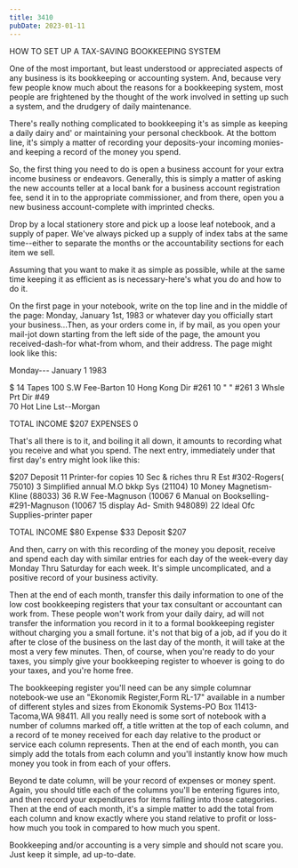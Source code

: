 ```yaml
---
title: 3410
pubDate: 2023-01-11
---
```


HOW TO SET UP A TAX-SAVING BOOKKEEPING SYSTEM

One of the most important, but least understood or appreciated
aspects of any business is its bookkeeping or accounting system.
And, because very few people know much about the reasons for a
bookkeeping system, most people are frightened by the thought of
the work involved in setting up such a system, and the drudgery
of daily maintenance.

There's really nothing complicated to bookkeeping it's as simple
as keeping a daily dairy and' or maintaining your personal
checkbook. At the bottom line, it's simply a matter of recording
your deposits-your incoming monies-and keeping a record of the
money you spend.

So, the first thing you need to do is open a business account for
your extra income business or endeavors. Generally, this is
simply a matter of asking the new accounts teller at a local bank
for a business account registration fee, send it in to the
appropriate commissioner, and from there, open you a new business
account-complete with imprinted checks.

Drop by a local stationery store and pick up a loose leaf
notebook, and a supply of paper. We've always picked up a supply
of index tabs at the same time--either to separate the months or
the accountability sections for each item we sell.

Assuming that you want to make it as simple as possible, while at
the same time keeping it as efficient as is necessary-here's what
you do and how to do it.

On the first page in your notebook, write on the top line and in
the middle of the page: Monday, January 1st, 1983
or whatever day you officially start your business...Then, as
your orders come in, if by mail, as you open your mail-jot down
starting from the left side of the page, the amount you
received-dash-for what-from whom, and their address. The page
might look like this:

Monday--- January 1 1983

$
 14     Tapes 
100     S.W Fee-Barton 
 10     Hong Kong Dir #261 
 10     "    "      #261 
  3     Whsle Prt Dir #49  
 70     Hot Line Lst--Morgan 

TOTAL INCOME $207         EXPENSES 0

That's all there is to it, and boiling it  all down, it amounts
to recording what you receive and what you spend.
The next entry, immediately under that first day's entry might
look like this:

$207 Deposit
 11 Printer-for copies
 10 Sec & riches thru R Est #302-Rogers( 75010)
  3 Simplified annual M.O bkkp Sys (21104)
 10 Money Magnetism-Kline (88033)
 36 R.W Fee-Magnuson (10067
  6 Manual on Bookselling-#291-Magnuson (10067
 15 display Ad- Smith 948089)
 22 Ideal Ofc Supplies-printer paper

TOTAL INCOME $80         Expense $33         Deposit $207

And then, carry on with this recording of the money you deposit,
receive and spend each day with similar entries for each day of
the week-every day Monday Thru Saturday for each week. It's
simple uncomplicated, and a positive record of your business
activity.

Then at the end of each month, transfer this daily information to
one of the low cost bookkeeping registers that your tax
consultant or accountant can work from. These people won't work
from your daily dairy, ad will not transfer the information you
record in it to a formal bookkeeping register without charging
you a small fortune. it's not that big of a job, ad if you do it
after te close of the business on the last day of the month, it
will take at the most a very few minutes. Then, of course, when
you're ready to do your taxes, you simply give your bookkeeping
register to whoever is going to do your taxes, and you're home
free.

The bookkeeping register you'll need can be any simple columnar
notebook-we use an "Ekonomik Register,Form RL-17"
available in a number of different styles and sizes from Ekonomik
Systems-PO Box 11413-Tacoma,WA 98411. All you really need is some
sort of notebook with a number of columns marked off, a title
written at the top of each column, and a record of te money
received for each day relative to the product or service each
column represents. Then at the end of each month, you can simply
add the totals from each column and you'll instantly know how
much money you took in from each of your offers.

Beyond te date column, will be your record of expenses or money
spent. Again, you should title each of the columns you'll be
entering figures into, and then record your expenditures for
items falling into those categories. Then at the end of each
month, it's a simple matter to add the total from each column and
know exactly where you stand relative to profit or loss-how much
you took in compared to how much you spent.

Bookkeeping and/or accounting is a very simple and should not
scare you. Just keep it simple, ad up-to-date.